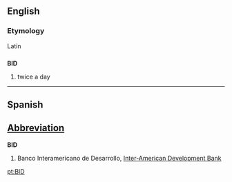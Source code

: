 ==English==

===Etymology===
Latin

==={{initialism}}===
'''BID'''

# twice a day

----

==Spanish==

==[[Abbreviation]]==
'''BID'''

# Banco Interamericano de Desarrollo, [[Inter-American Development Bank]]

[[pt:BID]]